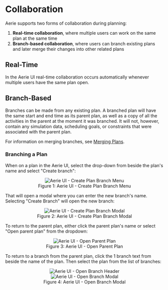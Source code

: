 
# Collaboration

Aerie supports two forms of collaboration during planning:

1. **Real-time collaboration**, where multiple users can work on the same plan at the same time
1. **Branch-based collaboration**, where users can branch existing plans and later merge their changes into other related plans

## Real-Time

In the Aerie UI real-time collaboration occurs automatically whenever multiple users have the same plan open.

## Branch-Based

Branches can be made from any existing plan.
A branched plan will have the same start and end time as its parent plan, as well as a copy of all the activities in the parent at the moment it was branched.
It will not, however, contain any simulation data, scheduling goals, or constraints that were associated with the parent plan.

For information on merging branches, see [Merging Plans](../../collaboration/merging-plans).

### Branching a Plan

When on a plan in the Aerie UI, select the drop-down from beside the plan's name and select "Create branch":

<figure align="center">
  <img alt="Aerie UI - Create Plan Branch Menu" src={createBranchMenu} />
  <figcaption>Figure 1: Aerie UI - Create Plan Branch Menu</figcaption>
</figure>

That will open a modal where you can enter the new branch's name.
Selecting "Create Branch" will open the new branch:

<figure align="center">
  <img alt="Aerie UI - Create Plan Branch Modal" src={createBranchModal} />
  <figcaption>Figure 2: Aerie UI - Create Plan Branch Modal</figcaption>
</figure>

To return to the parent plan, either click the parent plan's name or select "Open parent plan" from the dropdown:

<figure align="center">
  <img alt="Aerie UI - Open Parent Plan" src={openParentPlan} />
  <figcaption>Figure 3: Aerie UI - Open Parent Plan</figcaption>
</figure>

To return to a branch from the parent plan, click the 1 branch text from beside the name of the plan.
Then select the plan from the list of branches:

<figure align="center">
  <div>
    <img alt="Aerie UI - Open Branch Header" src={openBranchHeader} />
  </div>
  <img alt="Aerie UI - Open Branch Modal" src={openBranchModal} />
  <figcaption>Figure 4: Aerie UI - Open Branch Modal</figcaption>
</figure>
